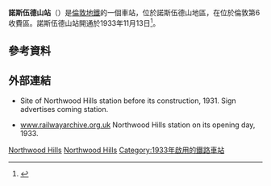{{expand|time=2016-02-29T16:07:18+00:00}}
{{TfL Translations}}
{{Infobox London station
| name             = 諾斯伍德山<br />Northwood Hills
| symbol           = underground
| manager          = [[倫敦地鐵|倫敦地鐵]]
| locale           = [[諾斯伍德|諾斯伍德山]]
| borough          = [[希靈登區|希靈登區]]
| platforms        = 2
| fare_zone        = 6
| image_name       = Northwood Hills tube station 2009.jpg
| latitude         = {{decdeg|51|36|02|N|4}}
| longitude        = {{decdeg|0|24|33|W|4}}
| original         = [[大都會及大中央聯合鐵路|大都會及大中央聯合鐵路]]
| postgroup        = Metropolitan and Great Central Joint Railway
| years1           = 1933年11月13日
| events1          = 開通
<!--
| tubeexits06      = 1.223
| tubeexits07      = {{increase}} 1.28
| tubeexits08      = {{increase}} 1.38
| tubeexits09      = {{decrease}} 1.316 -->
}}
'''諾斯伍德山站'''（{{lang-en|Northwood Hills tube station}}）是[[倫敦地鐵|倫敦地鐵]]的一個車站，位於諾斯伍德山地區，在位於倫敦第6收費區。諾斯伍德山站開通於1933年11月13日<ref name="Around Ruislip">{{cite book |title=Around Ruislip |last=Newbery |first=Mary |authorlink= |author2=Cotton, Carolynne |author3=Packham, Julie Ann |author4= Jones, Gwyn  |year=1996 |publisher=The Chalfont Publishing Company |location=Stroud |isbn=0-7524-0688-4 |page= |pages= |url= |accessdate=14 April 2011}}</ref>。

==參考資料==
{{reflist}}
==外部連結==
{{commons category|Northwood Hills tube station}}
* {{ltmcollection|sz/i0000bsz.jpg|London Transport Museum Photographic Archive}} Site of Northwood Hills station before its construction, 1931. Sign advertises coming station.
* [https://web.archive.org/web/20160304023702/http://www.transportarchive.org.uk/aimages/L2669.jpg www.railwayarchive.org.uk] Northwood Hills station on its opening day, 1933.

{{倫敦地鐵大都會線}}

[[Category:大都會線車站|Northwood Hills]]
[[Category:希靈登區鐵路車站|Northwood Hills]]
[[Category:1933年啟用的鐵路車站|Category:1933年啟用的鐵路車站]]